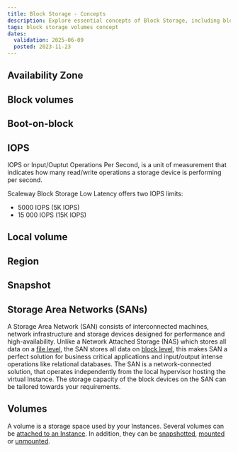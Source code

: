 ```yaml
---
title: Block Storage - Concepts
description: Explore essential concepts of Block Storage, including block devices, IOPS, SANs, local volumes, and their roles in enhancing storage performance and reliability.
tags: block storage volumes concept
dates:
  validation: 2025-06-09
  posted: 2023-11-23
---
```



## Availability Zone

<AvailabilityZone />

## Block volumes

<BlockVolumes />

## Boot-on-block

<StorageBootOnBlock />

## IOPS

IOPS or Input/Ouptut Operations Per Second, is a unit of measurement that indicates how many read/write operations a storage device is performing per second.

Scaleway Block Storage Low Latency offers two IOPS limits:

- 5000 IOPS (5K IOPS)
- 15 000 IOPS (15K IOPS)

## Local volume

<LocalVolumes />

## Region

<Region />

## Snapshot

<BlockSnapshot />

## Storage Area Networks (SANs)

A Storage Area Network (SAN) consists of interconnected machines, network infrastructure and storage devices designed for performance and high-availability. Unlike a Network Attached Storage (NAS) which stores all data on a [file level](https://www.scaleway.com/en/blog/understanding-the-different-types-of-storage/#what-is-file-storage), the SAN stores all data on [block level](https://www.scaleway.com/en/blog/understanding-the-different-types-of-storage/#what-is-block-storage), this makes SAN a perfect solution for business critical applications and input/output intense operations like relational databases. The SAN is a network-connected solution, that operates independently from the local hypervisor hosting the virtual Instance. The storage capacity of the block devices on the SAN can be tailored towards your requirements.

## Volumes

A volume is a storage space used by your Instances. Several volumes can be [attached to an Instance](/block-storage/how-to/attach-a-volume/). In addition, they can be [snapshotted](/block-storage/how-to/create-a-snapshot/), [mounted](/block-storage/api-cli/managing-a-volume/#mounting-and-using-a-block-storage-volume) or [unmounted](/block-storage/api-cli/unmounting-a-volume/).